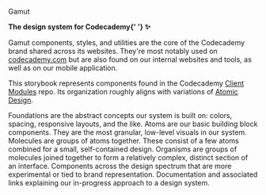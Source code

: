 

<Meta title="About" />

<AboutHeading>Gamut</AboutHeading>

<strong>
  The design system for Codecademy{' '}
  <span aria-label="sparkles" role="img">
    ✨
  </span>
</strong>

Gamut components, styles, and utilities are the core of the Codecademy brand shared across its websites.
They're most notably used on <a href="https://codecademy.com">codecademy.com</a> but are also found on our internal websites and tools, as well as on our mobile application.

This storybook represents components found in the Codecademy [Client Modules](https://github.com/Codecademy/client-modules) repo.
Its organization roughly aligns with variations of <a href="https://bradfrost.com/blog/post/atomic-web-design/">Atomic Design</a>.

<LayoutGrid className={styles.grid} columnGap="lg" rowGap="lg">
  <AboutCell
    emoji="☀️"
    examples={['Colors', 'Layouts']}
    parent="Core"
    kind="Foundations"
  >
    Foundations are the abstract concepts our system is built on: colors,
    spacing, responsive layouts, and the like.
  </AboutCell>
  <AboutCell
    emoji="⚛️"
    examples={['Button', 'Toggle']}
    parent="Core"
    kind="Atoms"
  >
    Atoms are our basic building block components. They are the most granular,
    low-level visuals in our system.
  </AboutCell>
  <AboutCell
    emoji="🧬"
    examples={['Alert', 'NotificationList']}
    parent="Core"
    kind="Molecules"
  >
    Molecules are groups of atoms together. These consist of a few atoms
    combined for a small, self-contained design.
  </AboutCell>
  <AboutCell emoji="🦠" examples={['GridForm']} parent="Core" kind="Organisms">
    Organisms are groups of molecules joined together to form a relatively
    complex, distinct section of an interface.
  </AboutCell>
  <AboutCell emoji="💸" examples={['Logo', 'Testimonial']} kind="Brand">
    Components across the design spectrum that are more experimental or tied to
    brand representation.
  </AboutCell>
  <AboutCell emoji="🧠" examples={['FAQs', 'Writing Stories']} kind="Meta">
    Documentation and associated links explaining our in-progress approach to a
    design system.
  </AboutCell>
</LayoutGrid>
